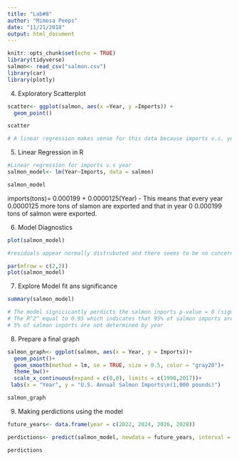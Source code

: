 ```yaml
---
title: "Lab#8"
author: "Mimosa Peeps"
date: "11/21/2018"
output: html_document
---
```


```r
knitr::opts_chunk$set(echo = TRUE)
library(tidyverse)
salmon<- read_csv("salmon.csv")
library(car)
library(plotly)
```

4. Exploratory Scatterplot

```r
scatter<- ggplot(salmon, aes(x =Year, y =Imports)) +
  geom_point()

scatter

# A linear regression makes sense for this data because imports v.s. year seems to be linearly related.
```

5. Linear Regression in R 

```r
#Linear regression for imports v.s year
salmon_model<- lm(Year~Imports, data = salmon)

salmon_model
```

imports(tons)= 0.000199 + 0.0000125(Year)
  - This means that every year 0.0000125 more tons of slamon are exported and that in year 0 0.000199 tons of salmon were exported.
  
6. Model Diagnostics

```r
plot(salmon_model)

#residuals appear normally distrubuted and there seems to be no concern over heteroscedacticity or outliers

par(mfrow = c(2,2))
plot(salmon_model)
```

7. Explore Model fit ans significance

```r
summary(salmon_model)

# The model signicicantly perdicts the salmon inports p-value = 0 (significantly =0)
# The R^2^ equal to 0.95 which indicates that 95% of salmon imports are determined by year
# 5% of salmon inports are not determined by year

```

8. Prepare a final graph

```r

salmon_graph<- ggplot(salmon, aes(x = Year, y = Imports))+
  geom_point()+
  geom_smooth(method = lm, se = TRUE, size = 0.5, color = "gray20")+
  theme_bw()+
  scale_x_continuous(expand = c(0,0), limits = c(1990,2017))+
 labs(x = "Year", y = "U.S. Annual Salmon Imports\n(1,000 pounds)")

salmon_graph
```

9. Making perdictions using the model

```r
future_years<- data.frame(year = c(2022, 2024, 2026, 2028))

perdictions<- predict(salmon_model, newdata = future_years, interval = "confidence")

perdictions


```




